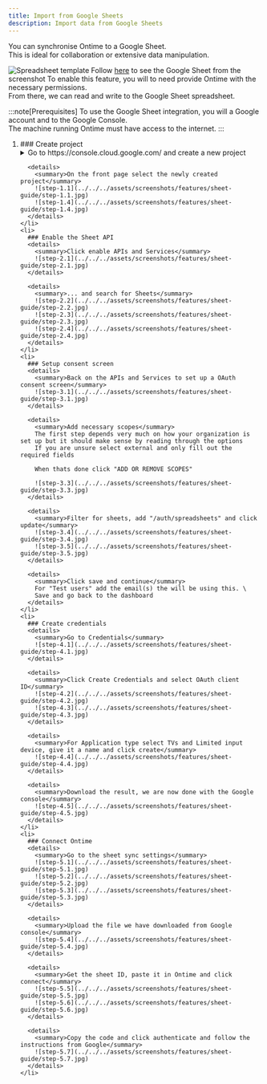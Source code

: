 ```yaml
---
title: Import from Google Sheets
description: Import data from Google Sheets
---
```


[spreadsheet-link]: https://docs.google.com/spreadsheets/d/1zT6yRgQUaICEiAFR85VEL-E9hAUDujKg6DaWR0iDYmY

You can synchronise Ontime to a Google Sheet. \
This is ideal for collaboration or extensive data manipulation.

![Spreadsheet template](../../../assets/screenshots/features/spreadsheet-template.png)
Follow [here][spreadsheet-link] to see the Google Sheet from the screenshot
To enable this feature, you will to need provide Ontime with the necessary permissions.\
From there, we can read and write to the Google Sheet spreadsheet.

:::note[Prerequisites]
To use the Google Sheet integration, you will a Google account and to the Google Console. \
The machine running Ontime must have access to the internet.
:::

<Steps>
  <ol>
    <li>
      ### Create project
      <details>
        <summary>Go to https://console.cloud.google.com/ and create a new project</summary>
        ![step-1.1](../../../assets/screenshots/features/sheet-guide/step-1.1.jpg)
        ![step-1.2](../../../assets/screenshots/features/sheet-guide/step-1.2.jpg)
        ![step-1.3](../../../assets/screenshots/features/sheet-guide/step-1.3.jpg)
      </details>

      <details>
        <summary>On the front page select the newly created project</summary>
        ![step-1.1](../../../assets/screenshots/features/sheet-guide/step-1.1.jpg)
        ![step-1.4](../../../assets/screenshots/features/sheet-guide/step-1.4.jpg)
      </details>
    </li>
    <li>
      ### Enable the Sheet API
      <details>
        <summary>Click enable APIs and Services</summary>
        ![step-2.1](../../../assets/screenshots/features/sheet-guide/step-2.1.jpg)
      </details>
   
      <details>
        <summary>... and search for Sheets</summary>
        ![step-2.2](../../../assets/screenshots/features/sheet-guide/step-2.2.jpg)
        ![step-2.3](../../../assets/screenshots/features/sheet-guide/step-2.3.jpg)
        ![step-2.4](../../../assets/screenshots/features/sheet-guide/step-2.4.jpg)
      </details>
    </li>
    <li>
      ### Setup consent screen
      <details>
        <summary>Back on the APIs and Services to set up a OAuth consent screen</summary>
        ![step-3.1](../../../assets/screenshots/features/sheet-guide/step-3.1.jpg)
      </details>

      <details>
        <summary>Add necessary scopes</summary>
        The first step depends very much on how your organization is set up but it should make sense by reading through the options
        If you are unsure select external and only fill out the required fields

        When thats done click "ADD OR REMOVE SCOPES"

        ![step-3.3](../../../assets/screenshots/features/sheet-guide/step-3.3.jpg)
      </details>
      
      <details>
        <summary>Filter for sheets, add "/auth/spreadsheets" and click update</summary>
        ![step-3.4](../../../assets/screenshots/features/sheet-guide/step-3.4.jpg)
        ![step-3.5](../../../assets/screenshots/features/sheet-guide/step-3.5.jpg)
      </details>

      <details>
        <summary>Click save and continue</summary>
        For "Test users" add the email(s) the will be using this. \
        Save and go back to the dashboard
      </details>
    </li>
    <li>
      ### Create credentials
      <details>
        <summary>Go to Credentials</summary>
        ![step-4.1](../../../assets/screenshots/features/sheet-guide/step-4.1.jpg)
      </details>
   
      <details>
        <summary>Click Create Credentials and select OAuth client ID</summary>
        ![step-4.2](../../../assets/screenshots/features/sheet-guide/step-4.2.jpg)
        ![step-4.3](../../../assets/screenshots/features/sheet-guide/step-4.3.jpg)
      </details>

      <details>
        <summary>For Application type select TVs and Limited input device, give it a name and click create</summary>
        ![step-4.4](../../../assets/screenshots/features/sheet-guide/step-4.4.jpg)
      </details>

      <details>
        <summary>Download the result, we are now done with the Google console</summary>
        ![step-4.5](../../../assets/screenshots/features/sheet-guide/step-4.5.jpg)
      </details>
    </li>
    <li>
      ### Connect Ontime
      <details>
        <summary>Go to the sheet sync settings</summary>
        ![step-5.1](../../../assets/screenshots/features/sheet-guide/step-5.1.jpg)
        ![step-5.2](../../../assets/screenshots/features/sheet-guide/step-5.2.jpg)
        ![step-5.3](../../../assets/screenshots/features/sheet-guide/step-5.3.jpg)
      </details>

      <details>
        <summary>Upload the file we have downloaded from Google console</summary>
        ![step-5.4](../../../assets/screenshots/features/sheet-guide/step-5.4.jpg)
      </details>

      <details>
        <summary>Get the sheet ID, paste it in Ontime and click connect</summary>
        ![step-5.5](../../../assets/screenshots/features/sheet-guide/step-5.5.jpg)
        ![step-5.6](../../../assets/screenshots/features/sheet-guide/step-5.6.jpg)
      </details>

      <details>
        <summary>Copy the code and click authenticate and follow the instructions from Google</summary>
        ![step-5.7](../../../assets/screenshots/features/sheet-guide/step-5.7.jpg)
      </details>
    </li>
  </ol>
</Steps>
